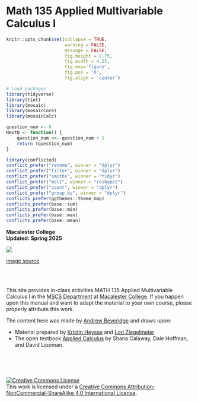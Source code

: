 # Math 135 Applied Multivariable Calculus I {.unnumbered}

<!--
<a href="https://www.flaticon.com/free-icons/calculus" title="calculus icons">Calculus icons created by ICs Icons - Flaticon</a>
-->

```r
knitr::opts_chunk$set(collapse = TRUE, 
                      warning = FALSE,
                      message = FALSE,
                      fig.height = 2.75, 
                      fig.width = 4.25,
                      fig.env='figure',
                      fig.pos = 'h',
                      fig.align = 'center')
```

```r
# Load packages
library(tidyverse)
library(tint)
library(mosaic)
library(mosaicCore)
library(mosaicCalc)

question_num <- 0
NextQ <- function() {
    question_num <<- question_num + 1
    return (question_num)
}

library(conflicted)
conflict_prefer("rename", winner = "dplyr")
conflict_prefer("filter", winner = "dplyr")
conflict_prefer("smiths", winner = "tidyr")
conflict_prefer("melt", winner = "reshape2")
conflict_prefer("count", winner = "dplyr")
conflict_prefer("group_by", winner = "dplyr")
conflicts_prefer(ggthemes::theme_map)
conflicts_prefer(base::sum)
conflicts_prefer(base::min)
conflicts_prefer(base::max)
conflicts_prefer(base::mean)

```

**Macalester College**\
**Updated: Spring 2025**

![](images/cover.png)

[image source](https://commons.wikimedia.org/wiki/File:Data_analytics_WP20.png)

<br> <br>

This site provides in-class activities MATH 135 Applied Multivariable Calculus I in the [MSCS Department](https://macalester.edu/mscs) at [Macalester College](https://macalester.edu). If you happen upon this manual and want to adapt the material to your own course, please properly attribute this work.

The content here was made by [Andrew Beveridge](https://mathbeveridge.github.io) 
and draws upon:

* Material prepared by [Kristin Heysse](https://www.macalester.edu/~kheysse/) and [Lori Ziegelmeier](https://www.loriziegelmeier.com/) 
* The open textbook [Applied Calculus](http://www.opentextbookstore.com/details.php?id=14) by Shana Calaway, Dale Hoffman, and David Lippman.



<br> <br> <br>

<a rel="license" href="http://creativecommons.org/licenses/by-nc-sa/4.0/"><img src="https://i.creativecommons.org/l/by-nc-sa/4.0/88x31.png" alt="Creative Commons License" style="border-width:0"/></a><br />This work is licensed under a <a rel="license" href="http://creativecommons.org/licenses/by-nc-sa/4.0/">Creative Commons Attribution-NonCommercial-ShareAlike 4.0 International License</a>.
